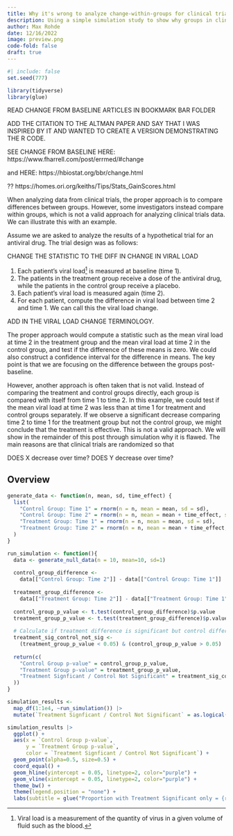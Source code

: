 ```yaml
---
title: Why it's wrong to analyze change-within-groups for clinical trials
description: Using a simple simulation study to show why groups in clinical trials must be compared to each other. Comparing change from baseline within each group seperately is not a valid approach.
author: Max Rohde
date: 12/16/2022
image: preview.png
code-fold: false
draft: true
---
```


```r
#| include: false
set.seed(777)
```

```r
library(tidyverse)
library(glue)
```

READ CHANGE FROM BASELINE ARTICLES IN BOOKMARK BAR FOLDER

ADD THE CITATION TO THE ALTMAN PAPER AND SAY THAT I WAS INSPIRED BY IT AND WANTED TO CREATE A VERSION DEMONSTRATING THE R CODE.

SEE CHANGE FROM BASELINE HERE: https://www.fharrell.com/post/errmed/#change

and HERE: https://hbiostat.org/bbr/change.html

?? https://homes.ori.org/keiths/Tips/Stats_GainScores.html

When analyzing data from clinical trials, the proper approach is to compare differences between groups. However, some investigators instead compare within groups, which is not a valid approach for analyzing clinical trials data. We can illustrate this with an example.

Assume we are asked to analyze the results of a hypothetical trial for an antiviral drug. The trial design was as follows:

CHANGE THE STATISTIC TO THE DIFF IN CHANGE IN VIRAL LOAD

1) Each patient's viral load^[Viral load is a measurement of the quantity of virus in a given volume of fluid such as the blood.] is measured at baseline (time 1).
2) The patients in the treatment group receive a dose of the antiviral drug, while the patients in the control group receive a placebo.
3) Each patient's viral load is measured again (time 2).
4) For each patient, compute the difference in viral load between time 2 and time 1. We can call this the viral load change.

ADD IN THE VIRAL LOAD CHANGE TERMINOLOGY.

The proper approach would compute a statistic such as the mean viral load at time 2 in the treatment group and the mean viral load at time 2 in the control group, and test if the difference of these means is zero. We could also construct a confidence interval for the difference in means. The key point is that we are focusing on the difference between the groups post-baseline.

However, another approach is often taken that is not valid. Instead of comparing the treatment and control groups directly, each group is compared with itself from time 1 to time 2. In this example, we could test if the mean viral load at time 2 was less than at time 1 for treatment and control groups separately. If we observe a significant decrease comparing time 2 to time 1 for the treatment group but not the control group, we might conclude that the treatment is effective. This is not a valid approach. We will show in the remainder of this post through simulation why it is flawed. The main reasons are that clinical trials are randomized so that 

DOES X decrease over time?
DOES Y decrease over time?


## Overview

```r
generate_data <- function(n, mean, sd, time_effect) {
  list(
    "Control Group: Time 1" = rnorm(n = n, mean = mean, sd = sd),
    "Control Group: Time 2" = rnorm(n = n, mean = mean + time_effect, sd = sd),
    "Treatment Group: Time 1" = rnorm(n = n, mean = mean, sd = sd),
    "Treatment Group: Time 2" = rnorm(n = n, mean = mean + time_effect, sd = sd)
  )
}
```

```r
run_simulation <- function(){
  data <- generate_null_data(n = 10, mean=10, sd=1)
  
  control_group_difference <-
    data[["Control Group: Time 2"]] - data[["Control Group: Time 1"]]
  
  treatment_group_difference <-
    data[["Treatment Group: Time 2"]] - data[["Treatment Group: Time 1"]]
  
  control_group_p_value <- t.test(control_group_difference)$p.value
  treatment_group_p_value <- t.test(treatment_group_difference)$p.value
  
  # Calculate if treatment difference is significant but control difference is not
  treatment_sig_control_not_sig <-
    (treatment_group_p_value < 0.05) & (control_group_p_value > 0.05)
  
  return(c(
    "Control Group p-value" = control_group_p_value,
    "Treatment Group p-value" = treatment_group_p_value,
    "Treatment Signficant / Control Not Significant" = treatment_sig_control_not_sig
  ))
}
```

```r
simulation_results <-
  map_df(1:1e4, ~run_simulation()) |>
  mutate(`Treatment Signficant / Control Not Significant` = as.logical(`Treatment Signficant / Control Not Significant`))
```

```r
simulation_results |>
  ggplot() +
  aes(x = `Control Group p-value`,
      y = `Treatment Group p-value`,
      color = `Treatment Signficant / Control Not Significant`) +
  geom_point(alpha=0.5, size=0.5) +
  coord_equal() +
  geom_hline(yintercept = 0.05, linetype=2, color="purple") +
  geom_vline(xintercept = 0.05, linetype=2, color="purple") +
  theme_bw() +
  theme(legend.position = "none") +
  labs(subtitle = glue("Proportion with Treatment Significant only = {round(mean(simulation_results$`Treatment Signficant / Control Not Significant`),3)}"))
```

